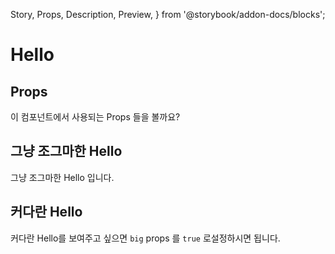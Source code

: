   Story,
  Props,
  Description,
  Preview,
} from '@storybook/addon-docs/blocks';

# Hello

<Hello name='MDX' big={true} />
<Description of={Hello} />

## Props

이 컴포넌트에서 사용되는 Props 들을 볼까요?

<Props of={Hello} />

## 그냥 조그마한 Hello

<Preview>
  <Story id='components-test-hello--standard' />
</Preview>

그냥 조그마한 Hello 입니다.

## 커다란 Hello

커다란 Hello를 보여주고 싶으면 `big` props 를 `true` 로설정하시면 됩니다.

<Preview>
  <Story id='components-test-hello--big' />
</Preview>
